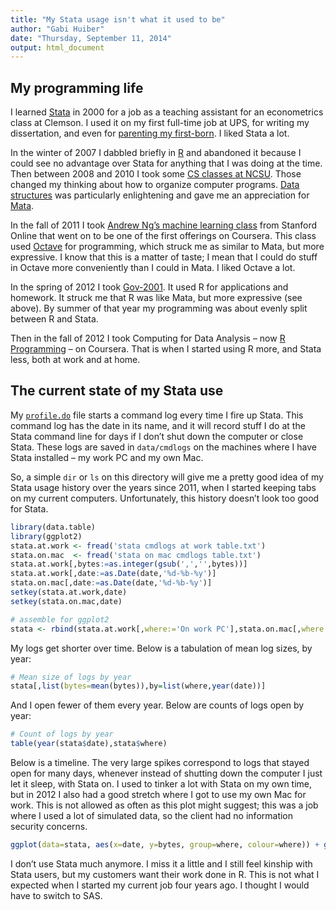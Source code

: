 ```yaml
---
title: "My Stata usage isn't what it used to be"
author: "Gabi Huiber"
date: "Thursday, September 11, 2014"
output: html_document
---
```


## My programming life

I learned [Stata](http://www.stata.com/) in 2000 for a job as a teaching assistant for an econometrics class at Clemson. I used it on my first full-time job at UPS, for writing my dissertation, and even for [parenting my first-born](http://enoriver.net/index.php/2009/08/30/parenting-with-stata/). I liked Stata a lot.

In the winter of 2007 I dabbled briefly in [R](http://cran.r-project.org/) and abandoned it because I could see no advantage over Stata for anything that I was doing at the time. Then between 2008 and 2010 I took some [CS classes at NCSU](http://engineeringonline.ncsu.edu/PS/CPC.html). Those changed my thinking about how to organize computer programs. [Data structures](http://www2.acs.ncsu.edu/reg_records/crs_cat/CSC.html#CSC 316) was particularly enlightening and gave me an appreciation for [Mata](http://www.stata.com/features/matrix-programming-mata/). 

In the fall of 2011 I took [Andrew Ng's machine learning class](https://www.coursera.org/course/ml) from Stanford Online that went on to be one of the first offerings on Coursera. This class used [Octave](http://www.gnu.org/software/octave/) for programming, which struck me as similar to Mata, but more expressive. I know that this is a matter of taste; I mean that I could do stuff in Octave more conveniently than I could in Mata. I liked Octave a lot.

In the spring of 2012 I took [Gov-2001](http://projects.iq.harvard.edu/gov2001/). It used R for applications and homework. It struck me that R was like Mata, but more expressive (see above). By summer of that year my programming was about evenly split between R and Stata.

Then in the fall of 2012 I took Computing for Data Analysis -- now [R Programming](https://www.coursera.org/course/rprog) -- on Coursera. That is when I started using R more, and Stata less, both at work and at home.

## The current state of my Stata use

My [`profile.do`](http://www.stata.com/support/faqs/programming/profile-do-file/) file starts a command log every time I fire up Stata. This command log has the date in its name, and it will record stuff I do at the Stata command line for days if I don't shut down the computer or close Stata. These logs are saved in `data/cmdlogs` on the machines where I have Stata installed -- my work PC and my own Mac.

So, a simple `dir` or `ls` on this directory will give me a pretty good idea of my Stata usage history over the years since 2011, when I started keeping tabs on my current computers. Unfortunately, this history doesn't look too good for Stata.

```r
library(data.table)
library(ggplot2)
stata.at.work <- fread('stata cmdlogs at work table.txt')
stata.on.mac  <- fread('stata on mac cmdlogs table.txt')
stata.at.work[,bytes:=as.integer(gsub(',','',bytes))]
stata.at.work[,date:=as.Date(date,'%d-%b-%y')]
stata.on.mac[,date:=as.Date(date,'%d-%b-%y')]
setkey(stata.at.work,date)
setkey(stata.on.mac,date)

# assemble for ggplot2
stata <- rbind(stata.at.work[,where:='On work PC'],stata.on.mac[,where:='On own Mac'])
```

My logs get shorter over time. Below is a tabulation of mean log sizes, by year:

```r
# Mean size of logs by year
stata[,list(bytes=mean(bytes)),by=list(where,year(date))]
```

And I open fewer of them every year. Below are counts of logs open by year:

```r
# Count of logs by year
table(year(stata$date),stata$where)
```

Below is a timeline. The very large spikes correspond to logs that stayed open for many days, whenever instead of shutting down the computer I just let it sleep, with Stata on. I used to tinker a lot with Stata on my own time, but in 2012 I also had a good stretch where I got to use my own Mac for work. This is not allowed as often as this plot might suggest; this was a job where I used a lot of simulated data, so the client had no information security concerns.

```r
ggplot(data=stata, aes(x=date, y=bytes, group=where, colour=where)) + geom_line()
```

I don't use Stata much anymore. I miss it a little and I still feel kinship with Stata users, but my customers want their work done in R. This is not what I expected when I started my current job four years ago. I thought I would have to switch to SAS.  